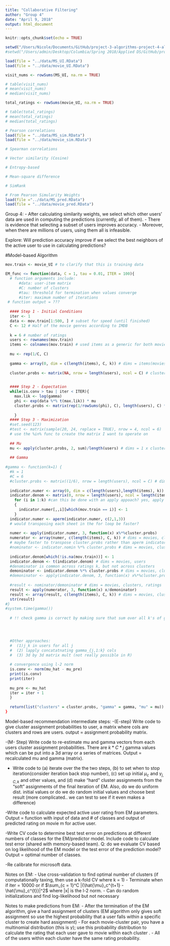 ```yaml
---
title: "Collaborative Filtering"
author: "Group 4"
date: "April 9, 2018"
output: html_document
---
```


```r
knitr::opts_chunk$set(echo = TRUE)
```

```r
setwd("/Users/Nicole/Documents/GitHub/project-3-algorithms-project-4-algorithms-group-4/doc")
#setwd("/Users/admin/Desktop/Columbia/Spring 2018/Applied DS/GitHub/project-3-algorithms-project-4-algorithms-group-4/doc")

load(file = "../data/MS_UI.RData")
load(file = "../data/movie_UI.RData")
```

```r
visit_nums <- rowSums(MS_UI, na.rm = TRUE)

# table(visit_nums)
# mean(visit_nums)
# median(visit_nums)

total_ratings <- rowSums(movie_UI, na.rm = TRUE)

# table(total_ratings)
# mean(total_ratings)
# median(total_ratings)
```


```r
# Pearson correlations
load(file = "../data/MS_sim.RData")
load(file = "../data/movie_sim.RData")

# Spearman correlations

# Vector similarity (Cosine)

# Entropy-based

# Mean-square difference

# SimRank

```

```r
# From Pearson Simularity Weights
load(file ="../data/MS_pred.RData")
load(file = "../data/movie_pred.RData")
```

Group 4:
- After calculating similarity weights, we select which other users' data are used in computing the predictions (currently, all of them).
- There is evidence that selecting a subset of users improves accuracy. 
- Moreover, when there are millions of users, using them all is infeasible. 

Explore: Will prediction accuracy improve if we select the best neighbors of the active user to use in calculating predictions?

#Model-based Algorithm
```r

mov.train <- movie_UI # to clarify that this is training data

EM_func <= function(data, C = 1, tau = 0.01, ITER = 100){ 
  # function arguments include:
      #data: user-item matrix
      #C: number of clusters
      #tau: threshold for termination when values converge
      #iter: maximum number of iterations
 # function output = ???
  
  #### Step 1 - Initial Conditions 
  iter <- 1
  data <- mov.train[1:500, ] # subset for speed (until finished)
  C <- 12 # Half of the movie genres according to IMDB
  
  k = 6 # number of ratings
  users <- rownames(mov.train)
  items <- colnames(mov.train) # used items as a generic for both movies and vroots
  
  mu <- rep(1/C, C) 
  
  gamma <- array(0, dim = c(length(items), C, k)) # dims = items(movies), clusters, ratings
  
  cluster.probs <- matrix(NA, nrow = length(users), ncol = C) # cluster assignment matrix 

  
  #### Step 2 - Expectation 
  while(is.conv > tau | iter < ITER){
    max.lik <- log(gamma)
    phi <- exp(data %*% t(max.lik)) * mu
    cluster.probs <- matrix(rep(1/rowSums(phi), C), length(users), C) * phi
  
    }
  #### Step 3 - Maximization 
  #set.seed(123)
  #test <- matrix(sample(20, 24, replace = TRUE), nrow = 4, ncol = 6)
  # use the %in% func to create the matrix I want to operate on
 
  ## Mu 
  mu <- apply(cluster.probs, 2, sum)/length(users) # dims = 1 x clusters
  
  ## Gamma
  
#gamma <- function(k=1) {
  #k = 1
  #C = 6
  #cluster.probs <- matrix((1/6), nrow = length(users), ncol = C) # dims = users, clusters
  
  indicator.numer <- array(0, dim = c(length(users),length(items), k))
  indicator.denom <- matrix(0, nrow = length(users), ncol = length(items))
    for (i in 1:k) #can this be done with an apply appoach? yes, apply and margin = 3? but how to use apply with multiple funcs and subsetting, maybe define a func like below?
    {
      indicator.numer[,,i][which(mov.train == i)] <- 1 
    }
  indicator.numer <- aperm(indicator.numer, c(2,1,3)) 
  # would transposing each sheet in the for loop be faster?
   
  numer <- apply(indicator.numer, 3, function(x) x%*%cluster.probs)
  numerator <- array(numer, c(length(items), C, k)) # dims = movies, clusters, ratings
  # maybe faster to transpose cluster.probs rather than aperm indicator.nomin
  #nominator <- indicator.nomin %*% cluster.probs # dims = movies, clusters, ratings 
  
  indicator.denom[which(!is.na(mov.train))] <- 1
  indicator.denom <- t(indicator.denom) # dims = movies, users  
  #denominator is common across ratings k, but not across clusters
  demoninator <- indicator.denom %*% cluster.probs # dims = movies, clusters
  #demoninator <- apply(indicator.denom, 3, function(x) x%*%cluster.probs)
  
  #result <- nominator/demoninator # dims = movies, clusters, ratings
  result <- apply(numerator, 3, function(x) x/demoninator)
  result <- array(result, c(length(items), C, k)) # dims = movies, clusters, ratings
  str(result)
#}
#system.time(gamma())
  
  # !! check gamma is correct by making sure that sum over all k's of gamma_j,c = 1
  



  #Other approaches: 
  #  (1)j_k in users for all j
  #  (2) lapply concatatnating gamma_{j,1:k} cols
  #  (3) 3d by 3d matrix mult (not really possible in R)
  
  # convergence using l-2 norm 
  is.conv <- norm(mu_hat - mu_pre)
  print(is.conv)
  print(iter)
  
  mu_pre <- mu_hat
  iter = iter + 1
  }
  
  return(list("clusters" = cluster.probs, "gamma" = gamma, "mu" = mu))
}


```


Model-based recommendation intermediate steps:
-(E-step) Write code to give cluster assignment probabilities to user, a matrix where cols are clusters and rows are users. output = assignment probability matrix.

-(M- Step) Write code to re-estimate mu and gamma vectors from each users cluster assignment probabilities. There are $k*C*j$ gamma values which can be put into a 3d array or a series of matrices. Output = recalculated mu and gamma (matrix).

- Write code to (a) iterate over the the two steps, (b) to set when to stop iteration(consider iteration back stop number), (c) set up initial $\mu_c$ and $\gamma_{j,C,k}$ and other values, and (d) make "hard" cluster assignments from the "soft" assignments of the final iteration of EM. Also, do we do uniform dist. initial values or do we do random initial values and choose best result (more complicated.. we can test to see if it even makes a difference)

-Write code to calculate expected active user rating from EM parameters. Output = function with input of data and # of classes and output of predicted rating on movie m for active user.

-Write CV code to determine best test error on predictions at different numbers of classes for the EM/predictor model. Include code to calculate test error (shared with memory-based team). Q: do we evaluate CV based on log likelihood of the EM model or the test error of the prediction model? Output = optimal number of classes. 

-Re calibrate for microsoft data.


Notes on EM: 
- Use cross-validation to find optimal number of clusters (if computationally taxing, then use a k-fold CV where k = 1)
- Terminate when if iter = 10000 or if $\sum_{c = 1}^C |{\hat{\mu}_c^{t+1} - \hat{\mu}_c^{t}}|^2$ where |x| is the l-2 norm. 
- Can do random initializations and find log-likelihood but not necessary

Notes to make predictions from EM: 
- After the termination of the EM algorithm, give a hard assignment of clusters (EM algorithm only gives soft assignment so use the highest probability that a user falls within a specific cluster to create hard assignment)
- For each movie-cluster pair, you have a multinomial distribution (this is $\gamma$); use this probability distribution to calculate the rating that each user \textit{a} gave to movie \textit{m} within each cluster \textit{c}. 
- All of the users within each cluster have the same rating probability. 
